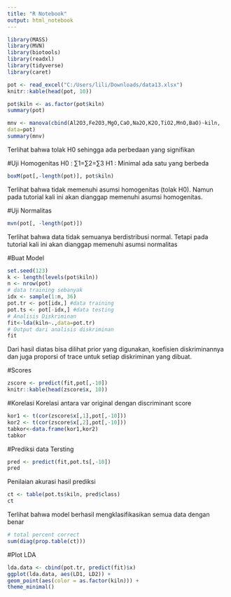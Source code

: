---
title: "R Notebook"
output: html_notebook
---


```{r}
library(MASS)
library(MVN)
library(biotools)
library(readxl)
library(tidyverse)
library(caret)
```

```{r}
pot <- read_excel("C:/Users/lili/Downloads/data13.xlsx")
knitr::kable(head(pot, 10))
```

```{r}
pot$kiln <- as.factor(pot$kiln)
summary(pot)
```

```{r}
mnv <- manova(cbind(Al2O3,Fe2O3,MgO,CaO,Na2O,K2O,TiO2,MnO,BaO)~kiln,
data=pot)
summary(mnv)
```
Terlihat bahwa tolak H0 sehingga ada perbedaan yang signifikan

#Uji Homogenitas
H0 : ∑1=∑2=∑3
H1 : Minimal ada satu yang berbeda
```{r}
boxM(pot[,-length(pot)], pot$kiln)
```
Terlihat bahwa tidak memenuhi asumsi homogenitas (tolak H0). Namun pada tutorial kali ini akan dianggap memenuhi asumsi homogenitas.

#Uji Normalitas
```{r}
mvn(pot[, -length(pot)])
```
Terlihat bahwa data tidak semuanya berdistribusi normal. Tetapi pada tutorial kali ini akan dianggap memenuhi asumsi normalitas

#Buat Model
```{r}
set.seed(123)
k <- length(levels(pot$kiln))
n <- nrow(pot)
# data training sebanyak
idx <- sample(1:n, 36)
pot.tr <- pot[idx,] #data training
pot.ts <- pot[-idx,] #data testing
# Analisis Diskriminan
fit<-lda(kiln~.,data=pot.tr)
# Output dari analisis diskriminan
fit
```
Dari hasil diatas bisa dilihat prior yang digunakan, koefisien diskriminannya dan juga proporsi of trace untuk setiap diskriminan yang dibuat.

#Scores
```{r}
zscore <- predict(fit,pot[,-10])
knitr::kable(head(zscore$x, 10))
```

#Korelasi
Korelasi antara var original dengan discriminant score
```{r}
kor1 <- t(cor(zscore$x[,1],pot[,-10]))
kor2 <- t(cor(zscore$x[,2],pot[,-10]))
tabkor<-data.frame(kor1,kor2)
tabkor
```

#Prediksi data Tersting
```{r}
pred <- predict(fit,pot.ts[,-10])
pred
```

Penilaian akurasi hasil prediksi
```{r}
ct <- table(pot.ts$kiln, pred$class)
ct
```
Terlihat bahwa model berhasil mengklasifikasikan semua data dengan benar
```{r}
# total percent correct
sum(diag(prop.table(ct)))
```

#Plot LDA
```{r}
lda.data <- cbind(pot.tr, predict(fit)$x)
ggplot(lda.data, aes(LD1, LD2)) +
geom_point(aes(color = as.factor(kiln))) +
theme_minimal()
```



